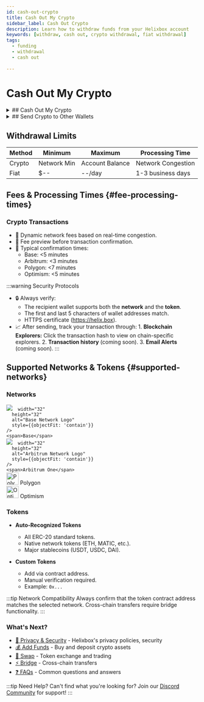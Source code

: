 ```yaml
---
id: cash-out-crypto
title: Cash Out My Crypto
sidebar_label: Cash Out Crypto
description: Learn how to withdraw funds from your Helixbox account
keywords: [withdraw, cash out, crypto withdrawal, fiat withdrawal]
tags:
  - funding
  - withdrawal
  - cash out
  
---
```


# Cash Out My Crypto

<details>
  <summary>
  ## Cash Out My Crypto
  </summary>
  Coming soon
</details>

<details>
  <summary>
    ## Send Crypto to Other Wallets
  </summary>

  Withdrawal Crypto from Helixboxx
  
  
  1. **Login**: Visit [https://helix.box/overview](https://helix.box/overview) using a desktop browser.
  2. **Navigate to Send**: Click the **Send** button on the overview page, or go directly to [https://helix.box/send](https://helix.box/send).
  3. **Select Asset**: Choose a cryptocurrency and confirm network compatibility.
  4. **Enter Details**: Specify the amount (must exceed the network minimum)
  5. **Enter Recipient**: Input the recipient wallet address.
  6. **Review & Confirm**:
     - Check [network fees](#fee-processing-times).
     - Verify the estimated processing time.
     - Submit the transaction.
  7. **Authentication**: (WalletConnect only) Sign the transaction in the connected wallet.

![Withdraw from Exchange](../assets/funding/send.png)

</details>

## Withdrawal Limits

| Method  | Minimum     | Maximum          | Processing Time       |
|---------|-------------|------------------|-----------------------|
| Crypto  | Network Min | Account Balance  | Network Congestion    |
| Fiat    | $--        | --/day      | 1-3 business days     |

## Fees & Processing Times {#fee-processing-times}

### Crypto Transactions
- 🔹 Dynamic network fees based on real-time congestion.
- 🔸 Fee preview before transaction confirmation.
- 🔹 Typical confirmation times:
  - Base: \<5 minutes
  - Arbitrum: \<3 minutes
  - Polygon: \<7 minutes
  - Optimism: \<5 minutes

:::warning Security Protocols
  - 🔒 Always verify:
    - The recipient wallet supports both the **network** and the **token**.
    - The first and last 5 characters of wallet addresses match.
    - HTTPS certificate (https://helix.box).
   - 📈 After sending, track your transaction through:
    1. **Blockchain Explorers:** Click the transaction hash to view on chain-specific explorers.
    2. **Transaction history** (coming soon).
    3. **Email Alerts** (coming soon).
:::

## Supported Networks & Tokens {#supported-networks}

### Networks
<div style={{display: 'flex', flexDirection: 'column', gap: '12px', margin: '24px'}}>
  <div style={{display: 'flex', alignItems: 'center', gap: '12px'}}>
    <img 
         src="https://helix.box/_next/image?url=https%3A%2F%2Fcoin-images.coingecko.com%2Fasset_platforms%2Fimages%2F131%2Flarge%2Fbase-network.png%3F1720533039&w=64&q=75&dpl=dpl_47wih5NBVEQx3mubAcjTSy18Q1AR" 

      width="32"
      height="32" 
      alt="Base Network Logo"
      style={{objectFit: 'contain'}}
    />
    <span>Base</span>
  </div>
  
  <div style={{display: 'flex', alignItems: 'center', gap: '12px'}}>
    <img 
         src="https://helix.box/_next/image?url=https%3A%2F%2Fcoin-images.coingecko.com%2Fasset_platforms%2Fimages%2F33%2Flarge%2FAO_logomark.png%3F1706606717&w=32&q=75&dpl=dpl_47wih5NBVEQx3mubAcjTSy18Q1AR" 

      width="32"
      height="32"
      alt="Arbitrum Network Logo"
      style={{objectFit: 'contain'}}
    />
    <span>Arbitrum One</span>
  </div>

  <div style={{display: 'flex', alignItems: 'center', gap: '12px'}}>
    <img 
src="https://helix.box/_next/image?url=https%3A%2F%2Fcoin-images.coingecko.com%2Fasset_platforms%2Fimages%2F15%2Flarge%2Fpolygon_pos.png%3F1706606645&w=64&q=75&dpl=dpl_47wih5NBVEQx3mubAcjTSy18Q1AR" 
      width="32"
      height="32"
      alt="Polygon Network Logo"
      style={{objectFit: 'contain'}}
    />
    <span>Polygon</span>
  </div>

  <div style={{display: 'flex', alignItems: 'center', gap: '12px'}}>
    <img 
    src="https://helix.box/_next/image?url=https%3A%2F%2Fcoin-images.coingecko.com%2Fasset_platforms%2Fimages%2F41%2Flarge%2Foptimism.png%3F1706606778&w=48&q=75&dpl=dpl_47wih5NBVEQx3mubAcjTSy18Q1AR"    
    width="32"
      height="32"
      alt="Optimism Network Logo"
      style={{objectFit: 'contain'}}
    />
    <span>Optimism</span>
  </div>
</div>

### Tokens
- **Auto-Recognized Tokens**
  - All ERC-20 standard tokens.
  - Native network tokens (ETH, MATIC, etc.).
  - Major stablecoins (USDT, USDC, DAI).

- **Custom Tokens**
  - Add via contract address.
  - Manual verification required.
  - Example: `0x...` 

:::tip Network Compatibility
Always confirm that the token contract address matches the selected network. Cross-chain transfers require bridge functionality.
:::

### What's Next?
- [🔐 Privacy & Security](/docs/introduction/privacy-security) - Helixbox's privacy policies, security
- [💰 Add Funds](/docs/funding/add-funds) - Buy and deposit crypto assets
- [🔄 Swap](/docs/swap) - Token exchange and trading
- [⚡ Bridge](/docs/bridge) - Cross-chain transfers
- [❓ FAQs](/docs/faqs/smart-wallet-faq) - Common questions and answers


:::tip Need Help?
Can't find what you're looking for? Join our [Discord Community](https://discord.gg/6XyyNGugdE) for support!
:::